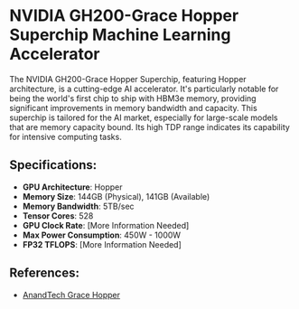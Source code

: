 # NVIDIA GH200-Grace Hopper Superchip Machine Learning Accelerator

The NVIDIA GH200-Grace Hopper Superchip, featuring Hopper architecture, is a cutting-edge AI accelerator. It's particularly notable for being the world's first chip to ship with HBM3e memory, providing significant improvements in memory bandwidth and capacity. This superchip is tailored for the AI market, especially for large-scale models that are memory capacity bound. Its high TDP range indicates its capability for intensive computing tasks.

## Specifications:

- **GPU Architecture**: Hopper
- **Memory Size**: 144GB (Physical), 141GB (Available)
- **Memory Bandwidth**: 5TB/sec
- **Tensor Cores**: 528
- **GPU Clock Rate**: [More Information Needed]
- **Max Power Consumption**: 450W - 1000W
- **FP32 TFLOPS**: [More Information Needed]

## References:

- [AnandTech Grace Hopper](https://www.anandtech.com/show/20001/nvidia-unveils-gh200-grace-hopper-gpu-with-hbm3e-memory)
